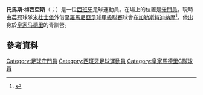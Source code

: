 {{noteTA
|G1=football
|G2=uefa
|G3=laliga
|1=zh-hans:梅西亚斯; zh-hk:美積亞斯; zh-tw:梅西亞斯;
}}
{{Infobox football biography
| name = 托馬斯·美積亞斯<br />Tomás Mejías
| image = Mejias.JPG
| image_size = 200
| caption = 
| fullname = Tomás Mejías Osorio<ref>{{cite web|url=http://www.efl.com/documents/professional-retained-report-2015-16549-3151378.pdf|title=EFL: Retained list: 2015/16|publisher=English Football League|page=31|format=PDF|accessdate=29 June 2016|deadurl=yes|archiveurl=https://web.archive.org/web/20161202052144/http://www.efl.com/documents/professional-retained-report-2015-16549-3151378.pdf|archivedate=2 December 2016|df=}}</ref>
| birth_date = {{Birth date and age|1989|1|30|df=y}}<ref name=Soccerway/>
| birth_place = [[西班牙|西班牙]][[馬德里|馬德里]]
| height = 1.94 m<ref name=Soccerway/>
| position = [[守門員|守門員]]
| currentclub = [[布加勒斯特迪納摩足球俱樂部|布加勒斯特迪納摩]] (外借自[[米德尔斯堡足球俱乐部|米德尔斯堡]])
| clubnumber = TBA
| youthyears1 = 1999–2001 | youthclubs1 = Coslada
| youthyears2 = 2001–2007 | youthclubs2 = [[皇家马德里足球俱乐部|皇家馬德里]]
| years1 = 2007–2010 | clubs1 = Real Madrid C | caps1 = 78 | goals1 = 0<ref>{{cite web|url=http://rayototal.es/rayo-vallecano/los-datos-tomas-mejias/|title=Los datos: Tomás Mejías|trans-title=The data: Tomás Mejías|publisher=Rayo Total|language=es|accessdate=14 July 2018|archive-url=https://web.archive.org/web/20190704145404/http://rayototal.es/rayo-vallecano/los-datos-tomas-mejias/|archive-date=2019-07-04|dead-url=yes}}</ref>
| years2 = 2008–2013 | clubs2 = Real Madrid B | caps2 = 59 | goals2 = 0 
| years3 = 2011–2014 | clubs3 = [[皇家马德里足球俱乐部|皇家馬德里]] | caps3 = 1 | goals3 = 0
| years4 = 2014 | clubs4 = → [[米德尔斯堡足球俱乐部|米杜士堡]] (外借) | caps4 = 1 | goals4 = 0
| years5 = 2014–2018 | clubs5 = [[米德尔斯堡足球俱乐部|米杜士堡]] | caps5 = 7 | goals5 = 0
| years6 = 2017 | clubs6 = → [[巴列卡诺闪电|華歷簡奴]] (外借) | caps6 = 2 | goals6 = 0
| years7 = 2018–2019 | clubs7 = [[奧摩尼亞體育會|奧摩尼亞]] | caps7 = 28 | goals7 = 0
| years8 = 2019– | clubs8 = [[米德尔斯堡足球俱乐部|米杜士堡]] | caps8 = 2 | goals8 = 0
| years9 = 2020– | clubs9 = → [[布加勒斯特迪納摩足球俱樂部|布加勒斯特迪納摩]] (外借) | caps9 = 0 | goals9 = 0
| totalcaps = | totalgoals = 
| nationalyears1 = 2008 | nationalteam1 = 西班牙U19 | nationalcaps1 = 2 | nationalgoals1 = 0
| nationalyears2 = 2009 | nationalteam2 = 西班牙U20 | nationalcaps2 = 6 | nationalgoals2 = 0
| club-update = 09:22, 6 July 2019
| nationalteam-update =
}}

'''托馬斯·梅西亞斯'''（{{lang-es|Tomás Mejías}}；{{bd|1989年|1月30日}}）是一位[[西班牙|西班牙]]足球運動員。在場上的位置是[[守門員|守門員]]。現時由[[英冠|英冠]]球隊[[米德尔斯堡足球俱乐部|米杜士堡]]外借至[[羅馬尼亞足球甲級聯賽|羅馬尼亞足球甲級聯賽]]球會[[布加勒斯特迪納摩足球俱樂部|布加勒斯特迪納摩]]<ref>{{cite web|url=http://www.bbc.com/sport/0/football/28166452|title=Middlesbrough sign Real Madrid goalkeeper Tomas Mejias|publisher=[[BBC_Sport|BBC Sport]]|date=4 July 2014|accessdate=7 July 2014|archive-date=2015-09-24|archive-url=https://web.archive.org/web/20150924205659/http://www.bbc.com/sport/0/football/28166452|dead-url=no}}</ref>。他出身於[[皇家马德里足球俱乐部|皇家马德里]]的青訓營。

==參考資料==
{{Reflist}}

<!--{{米杜士堡球員名單}}-->

{{DEFAULTSORT: Mejías, Tomás}}
[[Category:足球守門員|Category:足球守門員]]
[[Category:西班牙足球運動員|Category:西班牙足球運動員]]
[[Category:皇家馬德里C隊球員|Category:皇家馬德里C隊球員]]
{{Sport-bio-stub}}